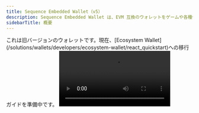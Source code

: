 ```yaml
---
title: Sequence Embedded Wallet（v5）
description: Sequence Embedded Wallet は、EVM 互換のウォレットをゲームや各種体験に簡単に作成・管理・統合できるソリューションです。Web、Unity、Unreal などの SDK を利用できます。
sidebarTitle: 概要
---
```


<Warning>
  これは旧バージョンのウォレットです。現在、[Ecosystem Wallet](/solutions/wallets/developers/ecosystem-wallet/react_quickstart)への移行ガイドを準備中です。
</Warning>

<Frame>
  <video controls className="w-full aspect-video" src="https://pub-f048362b915448c9b012a2e03c189024.r2.dev/EmbeddedWalletsVideo.mp4" />
</Frame>

Sequence Embedded Walletは、ソーシャルプロバイダーやメール、ゲストとしての認証が可能なノンカストディアル型ウォレットソリューションです。[Web](/sdk/headless-wallet/quickstart)、[Unity](/sdk/unity/overview)、[Unreal](/sdk/unreal/overview)など、さまざまなSDKを通じてご利用いただけます。

これらのヘッドレスウォレットはユーザーごとにオンデマンドで作成でき、アプリケーションを Ethereum 互換ブロックチェーンと統合する際に、RPC API など馴染みのある仕組みを利用できます。また、不要なポップアップやユーザー向け確認画面などの煩わしさがなく、真にネイティブでシームレスなゲーム体験を提供できます。

Sequence Embedded Wallet は本物の非カストディアル型ウォレットを提供し、作成された各ウォレットはその所有者の同意がなければアクセスできないことをシステムが保証します。これは、[AWS Nitro Enclaves](https://aws.amazon.com/ec2/nitro/nitro-enclaves/) の強力なセキュリティ環境を活用し、機密データを誰もアクセスできない安全な環境で処理することで実現しています（Sequence でさえアクセスできません）。

また、ご希望に応じて複数の体験間でウォレットを共有できるため、ユーザーはどのソーシャルログインを利用しても、ゲームやプラットフォームをまたいで一貫したウォレットアドレスを持つことができます。

## デモを試す

<Note>
  Sequence Embedded Wallet のシームレスなオンボーディングを[こちら](https://waas-demo.sequence.xyz/)でお試しください。
</Note>

実装の準備ができたら、[クイックスタートガイド](/sdk/headless-wallet/quickstart)に従うか、お好みのパッケージマネージャーから SDK をインストールしてください。

<CodeGroup>
  ```bash pnpm
  pnpm install @0xsequence/waas
  ```

  ```bash npm
  npm install @0xsequence/waas
  ```

  ```bash yarn
  yarn add @0xsequence/waas
  ```
</CodeGroup>